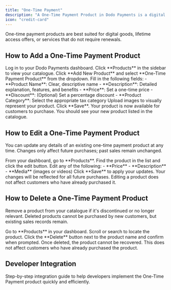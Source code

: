 ```yaml
---
title: "One-Time Payment"
description: "A One-Time Payment Product in Dodo Payments is a digital item that customers purchase with a single, upfront payment—no recurring charges or subscriptions. This model is ideal for selling e-books, software licenses, downloadable content, or any product or service that requires only a one-time transaction."
icon: "credit-card"
---
```



<Info>
One-time payment products are best suited for digital goods, lifetime access offers, or services that do not require renewals.
</Info>



## How to Add a One-Time Payment Product

<Steps>
<Step title="Navigate to the Dashboard">
Log in to your Dodo Payments dashboard.
</Step>
<Step title="Go to the Products Section">
Click **Products** in the sidebar to view your catalogue.
</Step>
<Step title="Add a New Product">
Click **Add New Product** and select **One-Time Payment Product** from the dropdown.
</Step>
<Step title="Enter Product Details">
Fill in the following fields:
- **Product Name**: Clear, descriptive name
- **Description**: Detailed explanation, features, and benefits
- **Price**: Set a one-time price
- **Discount**: (Optional) Set a percentage discount
- **Product Category**: Select the appropriate tax category
</Step>
<Step title="Add Media">
Upload images to visually represent your product.
</Step>
<Step title="Save Your Product">
Click **Save**. Your product is now available for customers to purchase.
<Check>
You should see your new product listed in the catalogue.
</Check>
</Step>
</Steps>



## How to Edit a One-Time Payment Product

You can update any details of an existing one-time payment product at any time. Changes only affect future purchases; past sales remain unchanged.

<Steps>
<Step title="Access the Products Section">
From your dashboard, go to **Products**.
</Step>
<Step title="Locate the Product to Edit">
Find the product in the list and click the edit button.
</Step>
<Step title="Update Product Details">
Edit any of the following:
- **Price**
- **Description**
- **Media** (images or videos)
</Step>
<Step title="Save Changes">
Click **Save** to apply your updates.
<Check>
Your changes will be reflected for all future purchases.
</Check>
</Step>
</Steps>

<Info>
Editing a product does not affect customers who have already purchased it.
</Info>



## How to Delete a One-Time Payment Product

Remove a product from your catalogue if it's discontinued or no longer relevant. Deleted products cannot be purchased by new customers, but existing sales records remain.

<Steps>
<Step title="Access the Products Section">
Go to **Products** in your dashboard.
</Step>
<Step title="Find the Product to Delete">
Scroll or search to locate the product.
</Step>
<Step title="Delete the Product">
Click the **Delete** button next to the product name and confirm when prompted.
<Warning>
Once deleted, the product cannot be recovered. This does not affect customers who have already purchased the product.
</Warning>
</Step>
</Steps>



## Developer Integration

<Card title="For Developers" horizontal icon="brackets-curly" href="/developer-resources/integration-guide">
Step-by-step integration guide to help developers implement the One-Time Payment product quickly and efficiently.
</Card>